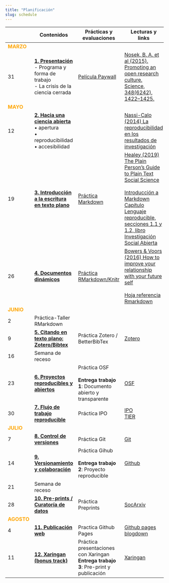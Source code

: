 ```yaml
---
title: "Planificación"
slug: schedule
---
```



|      |  <i class="fas fa-chalkboard-teacher"></i>  Contenidos     |  <i class="fas fa-user-edit"></i>  Prácticas y evaluaciones | <i class="fas fa-book-reader"></i> Lecturas y links
- |-----------|-----------|----------
<font color="orange"> **MARZO** </font> |   |   |
31 | [**1. Presentación**](/class/01-class) <br> - Programa y forma de trabajo <br/> - La crisis de la ciencia cerrada  | [Película Paywall](https://amara.org/en/videos/nTk5qVME6PP7/es/2350702/)  |  [Nosek, B. A. et al (2015). Promoting an open research culture. Science, 348(6242), 1422–1425.](https://doi.org/10.1126/science.aab2374)
<font color="orange"> **MAYO** </font>  |   |   |
12  | [**2. Hacia una ciencia abierta**](/class/02-class) <br> • apertura <br> • reproducibilidad <br> • accesibilidad  |   |  [Nassi-Calo (2014) La reproducibilidad en los resultados de investigación](http://blog.scielo.org/es/2014/02/27/la-reproducibilidad-en-los-resultados-de-investigacion-la-punta-del-iceberg/)
19  | [**3. Introducción a la escritura en texto plano**](/class/03-class)   | [Práctica Markdown](/assignment/02-code)  | [Healey (2019) The Plain Person’s Guide to Plain Text Social Science](https://plain-text.co/) <br> <br>[Introducción a Markdown](http://rusersgroup.com/blog/rmarkdown) <br> [Capítulo Lenguaje reproducible, secciones 1.1 y 1.2, libro Investigación Social Abierta](https://juancarloscastillo.github.io/in-socabi/lenguaje-reproducible.html)
26  | [**4. Documentos dinámicos**](/class/04-class)  | [Práctica RMarkdown/Knitr](/assignment/03-code)  | [Bowers & Voors (2016) How to improve your relationship with your future self](https://scielo.conicyt.cl/pdf/revcipol/v36n3/art11.pdf)<br><br> [Hoja referencia Rmarkdown](https://rstudio.com/wp-content/uploads/2015/03/rmarkdown-spanish.pdf)
<font color="orange"> **JUNIO** </font> |   |   |
2  | Práctica-Taller RMarkdown  |   |   |
9  | [**5. Citando en texto plano: Zotero/Bibtex**](/class/05-class)  | Práctica Zotero / BetterBibTex | [Zotero](https://www.zotero.org/)
16  | Semana de receso  |   |
23| [**6. Proyectos reproducibles y abiertos**](/class/06-class)  | Práctica OSF <br><br> **Entrega trabajo 1**: Documento abierto y transparente  | [OSF](https://osf.io/)
30 | [**7. Flujo de trabajo reproducible**](/class/07-class)  | Práctica IPO    | [IPO](https://juancarloscastillo.github.io/ipo/) <br> [TIER](https://www.projecttier.org/)
<font color="orange"> **JULIO** </font> |   |   |
7 | [**8. Control de versiones**](/class/08-class)   | Práctica Git    | [Git](https://git-scm.com/)
14 | [**9. Versionamiento y colaboración**](/class/09-class)  | Práctica Gihub  <br> <br> **Entrega trabajo 2**: Proyecto reproducible |[Github](https://github.com/)
21  | Semana de receso  |   |
28 | [**10. Pre-prints / Curatoría de datos**](/class/10-class)  | Práctica Preprints | [SocArxiv](https://socopen.org/)
<font color="orange"> **AGOSTO** </font> |   |   |
4| [**11. Publicación web** ](/class/11-class) | Practica Github Pages  | [Github pages](https://pages.github.com/) <br> [blogdown](https://bookdown.org/yihui/blogdown/)
11  | [**12. Xaringan (bonus track)**](/class/12-class)  | Práctica presentaciones con Xaringan <br> **Entrega trabajo 3**: Pre-print y publicación  | [Xaringan](https://slides.yihui.org/xaringan/#1)
